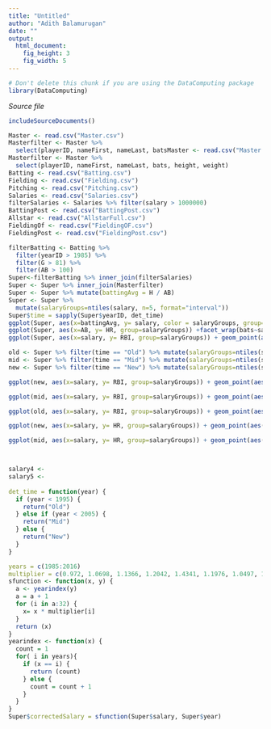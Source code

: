 ```yaml
---
title: "Untitled"
author: "Adith Balamurugan"
date: ""
output: 
  html_document:
    fig_height: 3
    fig_width: 5
---
```

<!-- Don't edit in between this line and the one below -->
```r
# Don't delete this chunk if you are using the DataComputing package
library(DataComputing)
```
*Source file* 
```r
includeSourceDocuments()
```
<!-- Don't edit the material above this line -->

```r
Master <- read.csv("Master.csv")
Masterfilter <- Master %>%
  select(playerID, nameFirst, nameLast, batsMaster <- read.csv("Master.csv")
Masterfilter <- Master %>%
  select(playerID, nameFirst, nameLast, bats, height, weight)
Batting <- read.csv("Batting.csv")
Fielding <- read.csv("Fielding.csv")
Pitching <- read.csv("Pitching.csv")
Salaries <- read.csv("Salaries.csv")
filterSalaries <- Salaries %>% filter(salary > 1000000)
BattingPost <- read.csv("BattingPost.csv")
Allstar <- read.csv("AllstarFull.csv")
FieldingOf <- read.csv("FieldingOF.csv")
FieldingPost <- read.csv("FieldingPost.csv")

filterBatting <- Batting %>%
  filter(yearID > 1985) %>%
  filter(G > 81) %>%
  filter(AB > 100)
Super<-filterBatting %>% inner_join(filterSalaries)
Super <- Super %>% inner_join(Masterfilter)
Super <- Super %>% mutate(battingAvg = H / AB)
Super <- Super %>%
  mutate(salaryGroups=ntiles(salary, n=5, format="interval"))
Super$time = sapply(Super$yearID, det_time)
ggplot(Super, aes(x=battingAvg, y= salary, color = salaryGroups, group=salaryGroups)) +facet_wrap(~salaryGroups, ncol =3) + geom_point()
ggplot(Super, aes(x=AB, y= HR, group=salaryGroups)) +facet_wrap(bats~salaryGroups, ncol =3) + geom_point(aes(color = salaryGroups)) + geom_smooth(method = lm)
ggplot(Super, aes(x=salary, y= RBI, group=salaryGroups)) + geom_point(aes(color = salaryGroups)) + geom_smooth(method = lm)

old <- Super %>% filter(time == "Old") %>% mutate(salaryGroups=ntiles(salary, n=5, format="interval"))
mid <- Super %>% filter(time == "Mid") %>% mutate(salaryGroups=ntiles(salary, n=5, format="interval"))
new <- Super %>% filter(time == "New") %>% mutate(salaryGroups=ntiles(salary, n=5, format="interval"))

ggplot(new, aes(x=salary, y= RBI, group=salaryGroups)) + geom_point(aes(color = salaryGroups)) + geom_smooth(method = lm) + facet_wrap(~bats, ncol =1)

ggplot(mid, aes(x=salary, y= RBI, group=salaryGroups)) + geom_point(aes(color = salaryGroups)) + geom_smooth(method = lm) + facet_wrap(~bats, ncol=1)

ggplot(old, aes(x=salary, y= RBI, group=salaryGroups)) + geom_point(aes(color = salaryGroups)) + geom_smooth(method = lm) + facet_wrap(~bats, ncol=1)

ggplot(new, aes(x=salary, y= HR, group=salaryGroups)) + geom_point(aes(color = salaryGroups)) + geom_smooth(method = lm)

ggplot(mid, aes(x=salary, y= HR, group=salaryGroups)) + geom_point(aes(color = salaryGroups)) + geom_smooth(method = lm)



salary4 <-
salary5 <- 
  
det_time = function(year) {
  if (year < 1995) {
    return("Old")
  } else if (year < 2005) {
    return("Mid")
  } else {
    return("New")
  }
}

years = c(1985:2016)
multiplier = c(0.972, 1.0698, 1.1366, 1.2042, 1.4341, 1.1976, 1.0497, 1.0863, .951, 1.0064, 1.1933, 1.0488,1.2523, 1.1513, 1.1792, 1.0180, 1.0711, .973, 1.0587, 1.0888, 1.0272, 1.0714, 1.0271, 1.01721, 1.022, 1.023, 1.026, 1.038, 1.0384, 1.03, 1, 1)
sfunction <- function(x, y) {
  a <- yearindex(y)
  a = a + 1
  for (i in a:32) {
    x= x * multiplier[i]
  }
  return (x)
}
yearindex <- function(x) {
  count = 1
  for( i in years){
    if (x == i) {
      return (count)
    } else {
      count = count + 1
    }
  }
} 
Super$correctedSalary = sfunction(Super$salary, Super$year)


```
